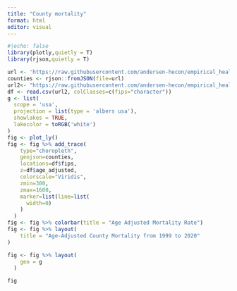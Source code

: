 ```yaml
---
title: "County mortality"
format: html
editor: visual
---
```


```r
#|echo: false
library(plotly,quietly = T)
library(rjson,quietly = T)

url <- 'https://raw.githubusercontent.com/andersen-hecon/empirical_health_econ/main/Datasets/geojson-counties-fips.json'
counties <- rjson::fromJSON(file=url)
url2<- "https://raw.githubusercontent.com/andersen-hecon/empirical_health_econ/main/Datasets/CDC-county-mortality.csv"
df <- read.csv(url2, colClasses=c(fips="character"))
g <- list(
  scope = 'usa',
  projection = list(type = 'albers usa'),
  showlakes = TRUE,
  lakecolor = toRGB('white')
)
fig <- plot_ly()
fig <- fig %>% add_trace(
    type="choropleth",
    geojson=counties,
    locations=df$fips,
    z=df$age_adjusted,
    colorscale="Viridis",
    zmin=300,
    zmax=1600,
    marker=list(line=list(
      width=0)
    )
  )
fig <- fig %>% colorbar(title = "Age Adjusted Mortality Rate")
fig <- fig %>% layout(
    title = "Age-Adjusted County Mortality from 1999 to 2020"
)

fig <- fig %>% layout(
    geo = g
  )

fig

```